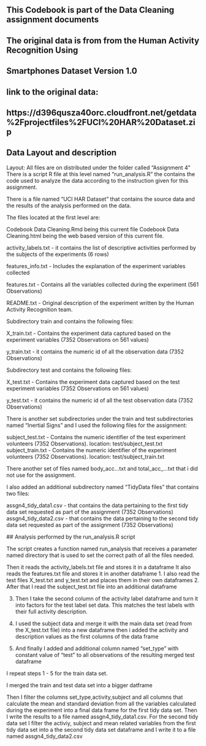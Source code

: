 ## This Codebook is part of the Data Cleaning assignment documents
## The original data is from from the Human Activity Recognition Using 
## Smartphones Dataset Version 1.0
## link to the original data:  
## https://d396qusza40orc.cloudfront.net/getdata%2Fprojectfiles%2FUCI%20HAR%20Dataset.zip
## Data Layout and description

Layout:
All files are on distributed under the folder called "Assignment 4"
There is a script R file at this level named "run_analysis.R" the contains the code used
to analyze the data according to the instruction given for this assignment.

There is a file named "UCI HAR Dataset" that contains the source data and the results of the analysis
performed on the data.

The files located at the first level are:

 Codebook Data Cleaning.Rmd being this current file
 Codebook Data Cleaning.html being the web based version of this current file.
 
 activity_labels.txt - it contains the list of descriptive activities performed 
 by the subjects of the experiments (6 rows)
 
 features_info.txt - Includes the explanation of the experiment variables collected
 
 features.txt - Contains all the variables collected during the experiment (561 Observations)
 
 README.txt - Original description of the experiment written by the Human Activity Recognition team.
 
 Subdirectory train and contains the following files:
 
 
  X_train.txt - Contains the experiment data captured based on the experiment variables (7352 Observations on 561 values)
  
  y_train.txt - it contains the numeric id of all the observation data (7352 Observations)
  
  Subdirectory test and contains the following files:
 
 
  X_test.txt - Contains the experiment data captured based on the test experiment variables (7352 Observations on 561 values)
  
  y_test.txt - it contains the numeric id of all the test observation data (7352 Observations)
  
  There is another set subdirectories under the train and test subdirectories named "Inertial Signs" and I used the following files for the assignment:
  
   subject_test.txt - Contains the numeric identifier of the test experiment volunteers (7352 Observations). location: test/subject_test.txt
  subject_train.txt - Contains the numeric identifier of the experiment volunteers (7352 Observations). location: test/subject_train.txt
  
  There another set of files named body_acc...txt and total_acc_...txt that i did not use
  for the assignment.
  
  I also added an additional subdirectory named "TidyData files" that contains two files:
  
  assgn4_tidy_data1.csv - that contains the data pertaining to the first tidy data set requested as part of the assignment (7352 Observations)
  assgn4_tidy_data2.csv - that contains the data pertaining to the second tidy data set requested as part of the assignment (7352 Observations)
  
  ## Analysis performed by the run_analysis.R script
  
  The script creates a function named run_analysis that receives a parameter named directory that is used to set the correct path of all the files needed.
  
   Then it reads the activity_labels.txt file and stores it in a dataframe
   It also reads the features.txt file and stores it in another dataframe
  1. I also read the test files X_test.txt and y_test.txt and places them in their own dataframes
  2.  After that I read the subject_test.txt file into an additional dataframe
   
  3. Then I take the second column of the activity label dataframe and turn it into factors for the test label set data. This matches the test labels with their full activity description.
   
  4. I used the subject data and merge it with the main data set (read from the X_test.txt file) into a new dataframe then i added the activity and description values as the first columns of the data frame
  5. And finally I added and additional column named "set_type" with constant value of "test" to all observations of the resulting merged test dataframe
  
  I repeat steps 1 - 5 for the train data set.
  
  I merged the train and test data set into a bigger datframe
  
  Then I filter the columns set_type,activity,subject and all columns that calculate the mean and standard deviation from all the variables calculated during the experiment into a final data frame for the first tidy data set. Then I write the results to a file named assgn4_tidy_data1.csv.
  For the second tidy data set I filter the activiy, subject and mean related variables from the first tidy data set into a the second tidy data set dataframe and I write it to a file named assgn4_tidy_data2.csv
  
   
 
 
 